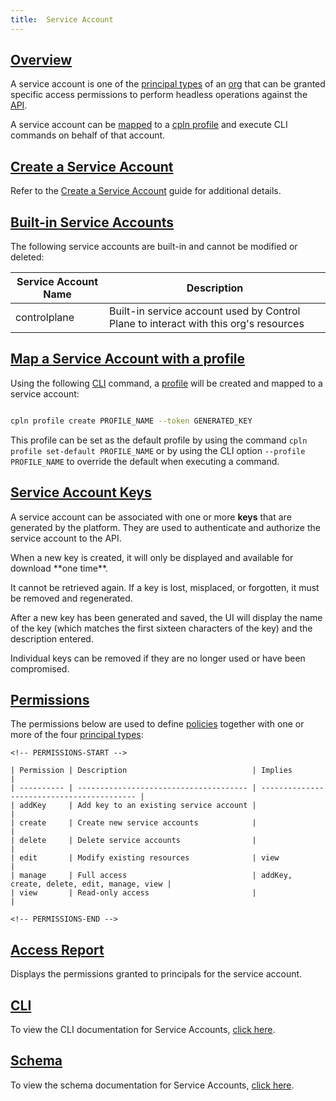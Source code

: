 ```yaml
---
title:  Service Account
---
```


## [Overview](#overview)

A service account is one of the [principal types](/concepts/principal_types) of an [org](/api-reference/org) that can be granted specific access
permissions to perform headless operations against the [API](/api-reference/api).

A service account can be [mapped](#profile) to a [cpln profile](/api-reference/cli#profile) and execute CLI commands on behalf of
that account.

## [Create a Service Account](#create)

Refer to the [Create a Service Account](/guides/create-service-account) guide for additional details.

## [Built-in Service Accounts](#builtin)

The following service accounts are built-in and cannot be modified or deleted:

| Service Account Name | Description                                                                          |
| -------------------- | ------------------------------------------------------------------------------------ |
| controlplane         | Built-in service account used by Control Plane to interact with this org's resources |

## [Map a Service Account with a profile](#profile)

Using the following [CLI](/api-reference/cli) command, a [profile](/api-reference/cli#profile) will be created and mapped to a service account:

```bash

cpln profile create PROFILE_NAME --token GENERATED_KEY

```

This profile can be set as the default profile by using the command `cpln profile set-default PROFILE_NAME` or by using
the CLI option `--profile PROFILE_NAME` to override the default when executing a command.

## [Service Account Keys](#keys)

A service account can be associated with one or more **keys** that are generated by the platform. They are used to authenticate
and authorize the service account to the API.

<Warning>
When a new key is created, it will only be displayed and available for download **one time**.

It cannot be retrieved again. If a key is lost, misplaced, or forgotten, it must be removed and regenerated.
</Warning>

After a new key has been generated and saved, the UI will display the name of the key (which matches the first sixteen characters of the
key) and the description entered.

Individual keys can be removed if they are no longer used or have been compromised.

## [Permissions](#permissions)

The permissions below are used to define [policies](/api-reference/policy) together with one or more of the four
[principal types](/concepts/principal_types):

```
<!-- PERMISSIONS-START -->

| Permission | Description                            | Implies                                    |
| ---------- | -------------------------------------- | ------------------------------------------ |
| addKey     | Add key to an existing service account |                                            |
| create     | Create new service accounts            |                                            |
| delete     | Delete service accounts                |                                            |
| edit       | Modify existing resources              | view                                       |
| manage     | Full access                            | addKey, create, delete, edit, manage, view |
| view       | Read-only access                       |                                            |

<!-- PERMISSIONS-END -->
```
## [Access Report](#access-report)

Displays the permissions granted to principals for the service account.

## [CLI](#cli)

To view the CLI documentation for Service Accounts, [click here](cli#serviceaccount).

## [Schema](#schema)

To view the schema documentation for Service Accounts, [click here](schemas/serviceaccount).
